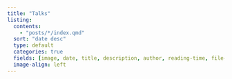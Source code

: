 ```yaml
---
title: "Talks"
listing:
  contents: 
    - "posts/*/index.qmd"
  sort: "date desc"
  type: default
  categories: true
  fields: [image, date, title, description, author, reading-time, file-modified]
  image-align: left
---
```

